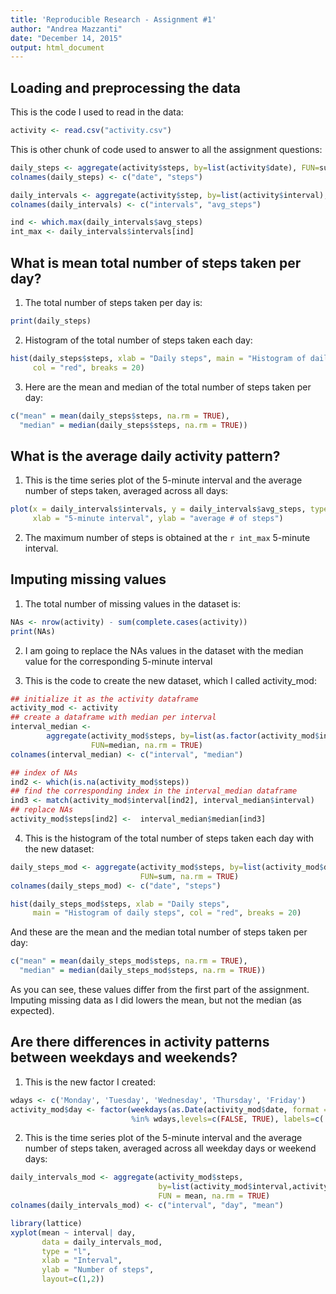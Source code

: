 ```yaml
---
title: 'Reproducible Research - Assignment #1'
author: "Andrea Mazzanti"
date: "December 14, 2015"
output: html_document
---
```


## Loading and preprocessing the data

This is the code I used to read in the data:

```r
activity <- read.csv("activity.csv")
```
This is other chunk of code used to answer to all the assignment questions:

```r
daily_steps <- aggregate(activity$steps, by=list(activity$date), FUN=sum, na.rm = TRUE)
colnames(daily_steps) <- c("date", "steps")

daily_intervals <- aggregate(activity$step, by=list(activity$interval), FUN = mean, na.rm = TRUE) 
colnames(daily_intervals) <- c("intervals", "avg_steps")

ind <- which.max(daily_intervals$avg_steps)
int_max <- daily_intervals$intervals[ind]
```

## What is mean total number of steps taken per day?

1. The total number of steps taken per day is:
```r
print(daily_steps)
```

2. Histogram of the total number of steps taken each day:

```r
hist(daily_steps$steps, xlab = "Daily steps", main = "Histogram of daily steps", 
     col = "red", breaks = 20)
```

3. Here are the mean and median of the total number of steps taken per day:

```r
c("mean" = mean(daily_steps$steps, na.rm = TRUE), 
  "median" = median(daily_steps$steps, na.rm = TRUE))
```

## What is the average daily activity pattern?

1. This is the time series plot of the 5-minute interval and the average number of steps taken, averaged across all days:

```r
plot(x = daily_intervals$intervals, y = daily_intervals$avg_steps, type = "l",
     xlab = "5-minute interval", ylab = "average # of steps")
```


2. The maximum number of steps is obtained at the `r int_max` 5-minute interval.

## Imputing missing values

1.  The total number of missing values in the dataset is:

```r
NAs <- nrow(activity) - sum(complete.cases(activity))
print(NAs)
```

2. I am going to replace the NAs values in the dataset with the median value for the corresponding 5-minute interval

3. This is the code to create the new dataset, which I called activity_mod:

```r
## initialize it as the activity dataframe
activity_mod <- activity
## create a dataframe with median per interval
interval_median <- 
        aggregate(activity_mod$steps, by=list(as.factor(activity_mod$interval)), 
                  FUN=median, na.rm = TRUE)
colnames(interval_median) <- c("interval", "median")

## index of NAs
ind2 <- which(is.na(activity_mod$steps))
## find the corresponding index in the interval_median dataframe
ind3 <- match(activity_mod$interval[ind2], interval_median$interval)
## replace NAs
activity_mod$steps[ind2] <-  interval_median$median[ind3]
```

4. This is the histogram of the total number of steps taken each day with the new dataset:

```r
daily_steps_mod <- aggregate(activity_mod$steps, by=list(activity_mod$date),
                             FUN=sum, na.rm = TRUE)
colnames(daily_steps_mod) <- c("date", "steps")

hist(daily_steps_mod$steps, xlab = "Daily steps", 
     main = "Histogram of daily steps", col = "red", breaks = 20)
```

And these are the mean and the median total number of steps taken per day:

```r
c("mean" = mean(daily_steps_mod$steps, na.rm = TRUE), 
  "median" = median(daily_steps_mod$steps, na.rm = TRUE))
```

As you can see, these values differ from the first part of the assignment.  
Imputing missing data as I did lowers the mean, but not the median (as expected).

## Are there differences in activity patterns between weekdays and weekends?

1. This is the new factor I created:

```r
wdays <- c('Monday', 'Tuesday', 'Wednesday', 'Thursday', 'Friday')
activity_mod$day <- factor(weekdays(as.Date(activity_mod$date, format = "%Y-%m-%d"))
                           %in% wdays,levels=c(FALSE, TRUE), labels=c('weekend', 'weekday'))
```

2. This is the time series plot of the 5-minute interval and the average number of steps taken, averaged across all weekday days or weekend days:

```r
daily_intervals_mod <- aggregate(activity_mod$steps,
                                 by=list(activity_mod$interval,activity_mod$day),
                                 FUN = mean, na.rm = TRUE) 
colnames(daily_intervals_mod) <- c("interval", "day", "mean")

library(lattice)
xyplot(mean ~ interval| day, 
       data = daily_intervals_mod,
       type = "l",
       xlab = "Interval",
       ylab = "Number of steps",
       layout=c(1,2))
```

